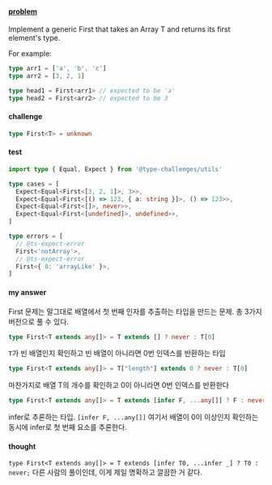 #### [problem](https://typehero.dev/challenge/first-of-array) 

Implement a generic First<T> that takes an Array T and returns its first element's type.

For example:

```typescript
type arr1 = ['a', 'b', 'c']
type arr2 = [3, 2, 1]

type head1 = First<arr1> // expected to be 'a'
type head2 = First<arr2> // expected to be 3
```

#### challenge
```typescript
type First<T> = unknown
```

#### test 

```typescript
import type { Equal, Expect } from '@type-challenges/utils'

type cases = [
  Expect<Equal<First<[3, 2, 1]>, 3>>,
  Expect<Equal<First<[() => 123, { a: string }]>, () => 123>>,
  Expect<Equal<First<[]>, never>>,
  Expect<Equal<First<[undefined]>, undefined>>,
]

type errors = [
  // @ts-expect-error
  First<'notArray'>,
  // @ts-expect-error
  First<{ 0: 'arrayLike' }>,
]
```

#### my answer

First 문제는 말그대로 배열에서 첫 번째 인자를 추출하는 타입을 만드는 문제. 총 3가지 버전으로 풀 수 있다.

```typescript
type First<T extends any[]> = T extends [] ? never : T[0]
```
```T```가 빈 배열인지 확인하고 빈 배열이 아니라면 0번 인덱스를 반환하는 타입


```typescript
type First<T extends any[]> = T["length"] extends 0 ? never : T[0]
```
마찬가지로 배열 T의 개수를 확인하고 0이 아니라면 0번 인덱스를 반환한다


```typescript
type First<T extends any[]> = T extends [infer F, ...any[]] ? F : never;
```
infer로 추론하는 타입. ```[infer F, ...any[]]``` 여기서 배열이 0이 이상인지 확인하는 동시에 infer로 첫 번째 요소를 추론한다. 

#### thought 

```type First<T extends any[]> = T extends [infer T0, ...infer _] ? T0 : never;``` 다른 사람의 풀이인데, 이게 제일 명확하고 깔끔한 거 같다. 
